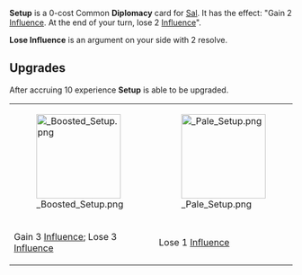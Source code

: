 {{Card
|character = Sal
|rarity = Common
|cardtype = Diplomacy
|decktype = Negotiation
|keywords = [[Influence]]
|upgradeable = Yes
|expreq = 10
|upgrade1 = Boosted Setup
|upgrade2 = Pale Setup}}

{{Quote|Okay, stop me if you've heard this one...}}

'''Setup''' is a 0-cost Common '''Diplomacy''' card for [[Sal]]. It has the effect: "Gain 2 [[Influence]]. At the end of your turn, lose 2 [[Influence]]".

'''Lose Influence''' is an argument on your side with 2 resolve.

==Upgrades==
After accruing 10 experience '''Setup''' is able to be upgraded.
{| class="wikitable" style="text-align:center"
|-
|[[File: Boosted Setup.png|150px]]
|[[File: Pale Setup.png|150px]]
|-
!Gain 3 [[Influence]]; Lose 3 [[Influence]]
!Lose 1 [[Influence]]
|}